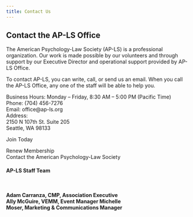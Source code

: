 ```yaml
---
title: Contact Us
---
```


## Contact the AP-LS Office
The American Psychology-Law Society (AP-LS) is a professional organization. Our work is made possible by our volunteers and through support by our Executive Director and operational support provided by AP-LS Office. 

To contact AP-LS, you can write, call, or send us an email. When you call the AP-LS Office, any one of the staff will be able to help you.


::: {.card-container}
::: {.g-col-4 .g-col-12}
::: {#card-first-color .card .h-100}
::: {.card-body .d-flex .flex-column}
<p class="card-text">

Business Hours: Monday – Friday, 8:30 AM – 5:00 PM (Pacific Time) </br>
Phone: (704) 456-7276 </br>
Email: office@ap-ls.org </br>
Address: </br>
2150 N 107th St. Suite 205 </br>
Seattle, WA 98133 </br>

</p>
<div style="margin-top: auto;"
<a href="https://apls.memberclicks.net/membership-form#!/" class="primary-card-link heading-font">Join Today</a>
</div>
:::
:::
:::


::: {.g-col-6 .g-col-6}
::: {#card-first-color .card .h-100}
::: {.card-body .d-flex .flex-column}
<p class="card-text">

</p>
<div style="margin-top: auto;"
<a href="https://apls.memberclicks.net/membership-renewal-form#!/" class="primary-card-link heading-font">Renew Membership</a>
</div>
:::
:::
:::
:::
```{=html}
<div class="card text-primary bg-secondary mb-3" style="max-width: 20rem;">
<div class="card-header">Contact the American Psychology-Law Society</div>
  <div class="card-body">
    <p class="card-text">

<h4>AP-LS Staff Team</h4>
</br>
<p>
<strong>Adam Carranza, CMP, Association Executive
Ally McGuire, VEMM, Event Manager
Michelle Moser, Marketing & Communications Manager</p>
  </div>
</div>
```
